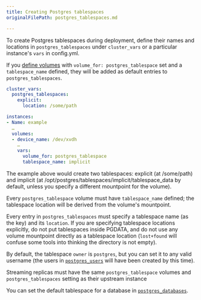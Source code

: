 ```yaml
---
title: Creating Postgres tablespaces
originalFilePath: postgres_tablespaces.md

---
```


To create Postgres tablespaces during deployment, define their names and
locations in `postgres_tablespaces` under `cluster_vars` or a particular
instance's `vars` in config.yml.

If you [define volumes](volumes/) with
`volume_for: postgres_tablespace` set and a `tablespace_name` defined,
they will be added as default entries to `postgres_tablespaces`.

```yaml
cluster_vars:
  postgres_tablespaces:
    explicit:
      location: /some/path

instances:
- Name: example
  …
  volumes:
  - device_name: /dev/xvdh
    …
    vars:
      volume_for: postgres_tablespace
      tablespace_name: implicit
```

The example above would create two tablespaces: explicit (at /some/path)
and implicit (at /opt/postgres/tablespaces/implicit/tablespace_data by
default, unless you specify a different mountpoint for the volume).

Every `postgres_tablespace` volume must have `tablespace_name` defined;
the tablespace location will be derived from the volume's mountpoint.

Every entry in `postgres_tablespaces` must specify a tablespace name (as
the key) and its `location`. If you are specifying tablespace locations
explicitly, do not put tablespaces inside PGDATA, and do not use any
volume mountpoint directly as a tablespace location (`lost+found` will
confuse some tools into thinking the directory is not empty).

By default, the tablespace `owner` is `postgres`, but you can set it to
any valid username (the users in [`postgres_users`](postgres_users/)
will have been created by this time).

Streaming replicas must have the same `postgres_tablespace` volumes and
`postgres_tablespaces` setting as their upstream instance

You can set the default tablespace for a database in
[`postgres_databases`](postgres_databases/).
